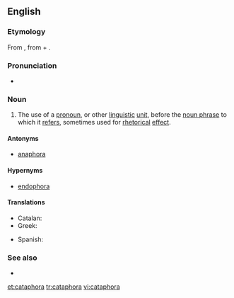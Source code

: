 ==English==
{{examples-right|examples=- He's going to get into a fight, John is.<br>- If you want to, you can do the dishes.<br>- He is the man of the hour. He needs no introduction. He is our next candidate for President. I give you Richard Nixon.}}

===Etymology===
From {{etyl|grc|en}} {{term|καταφορά||a downward motion|lang=grc|tr=kataphora}}, from {{term|κατά||downwards|tr=kata|lang=grc}} + {{term|φέρω||I carry|tr=pherō|lang=grc}}.

===Pronunciation===
* {{IPA|/kætəˈfɔɹə/|/kəˈtæfɜɹə/|lang=en}}

===Noun===
{{en-noun}}

# {{context|linguistics|rhetoric|lang=en}} The use of a [[pronoun]], or other [[linguistic]] [[unit]], before the [[noun phrase]] to which it [[refers]], sometimes used for [[rhetorical]] [[effect]].

====Antonyms====
* [[anaphora]]

====Hypernyms====
* [[endophora]]

====Translations====
{{trans-top|referring to a noun that appears later}}
* Catalan: {{t|ca|catàfora|f}}
* Greek: {{t+|el|καταφορά|f|tr=kataforá|sc=Grek}}
{{trans-mid}}
* Spanish: {{t+|es|catáfora|f}}
{{trans-bottom}}

===See also===
* {{projectlink|wikipedia}}

[[et:cataphora]]
[[tr:cataphora]]
[[vi:cataphora]]